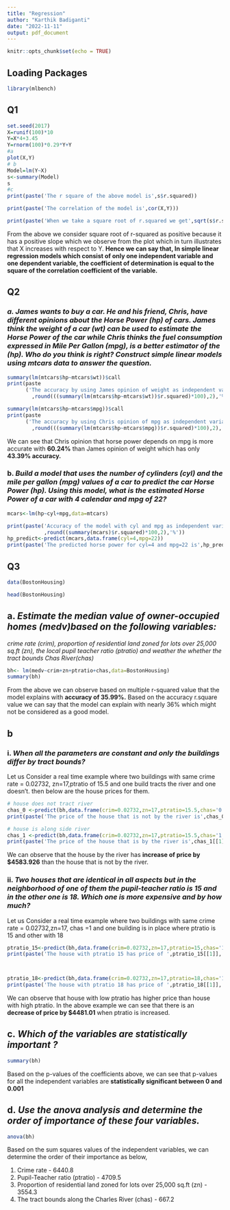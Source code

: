 ---
title: "Regression"
author: "Karthik Badiganti"
date: "2022-11-11"
output: pdf_document
---

```{r setup, include=FALSE}
knitr::opts_chunk$set(echo = TRUE)
```

## Loading Packages

```{r packages}
library(mlbench) 
```

## Q1

```{r q1}
set.seed(2017) 
X=runif(100)*10 
Y=X*4+3.45 
Y=rnorm(100)*0.29*Y+Y 
#a
plot(X,Y)
# b
Model=lm(Y~X)
s<-summary(Model)
s
#c
print(paste('The r square of the above model is',s$r.squared))

print(paste('The correlation of the model is',cor(X,Y)))

print(paste('When we take a square root of r.squared we get',sqrt(s$r.squared)))
```

From the above we consider square root of r-squared as positive because it has a positive slope which we observe from the plot which in turn illustrates that X increases with respect to Y. **Hence we can say that, In simple linear regression models which consist of only one independent variable and one dependent variable, the coefficient of determination is equal to the square of the correlation coefficient of the variable.**

## Q2

### *a. James wants to buy a car. He and his friend, Chris, have different opinions about the Horse Power (hp) of cars. James think the weight of a car (wt) can be used to estimate the Horse Power of the car while Chris thinks the fuel consumption expressed in Mile Per Gallon (mpg), is a better estimator of the (hp). Who do you think is right? Construct simple linear models using mtcars data to answer the question.*

```{r 2a}
summary(lm(mtcars$hp~mtcars$wt))$call
print(paste
      ('The accuracy by using James opinion of weight as independent variable is'
        ,round(((summary(lm(mtcars$hp~mtcars$wt))$r.squared)*100),2),'%'))

summary(lm(mtcars$hp~mtcars$mpg))$call
print(paste
      ('The accuracy by using Chris opinion of mpg as independent variable is'
        ,round(((summary(lm(mtcars$hp~mtcars$mpg))$r.squared)*100),2),'%'))
```

We can see that Chris opinion that horse power depends on mpg is more accurate with **60.24%** than James opinion of weight which has only **43.39% accuracy.**

### b. *Build a model that uses the number of cylinders (cyl) and the mile per gallon (mpg) values of a car to predict the car Horse Power (hp). Using this model, what is the estimated Horse Power of a car with 4 calendar and mpg of 22?*

```{r 2b}

mcars<-lm(hp~cyl+mpg,data=mtcars)

print(paste('Accuracy of the model with cyl and mpg as independent variables is'
            ,round((summary(mcars)$r.squared)*100,2),'%'))
hp_predict<-predict(mcars,data.frame(cyl=4,mpg=22))
print(paste('The predicted horse power for cyl=4 and mpg=22 is',hp_predict[[1]]))

```

## Q3

```{r Q3}

data(BostonHousing) 

head(BostonHousing)
```

## a. *Estimate the median value of owner-occupied homes (medv)based on the following variables:*

*crime rate (crim), proportion of residential land zoned for lots over 25,000 sq.ft (zn), the local pupil teacher ratio (ptratio) and weather the whether the tract bounds Chas River(chas)*

```{r a}
bh<- lm(medv~crim+zn+ptratio+chas,data=BostonHousing)
summary(bh)

```

From the above we can observe based on multiple r-squared value that the model explains with **accuracy of 35.99%.** Based on the accuracy r.square value we can say that the model can explain with nearly 36% which might not be considered as a good model.

## b

### i. *When all the parameters are constant and only the buildings differ by tract bounds?*

Let us Consider a real time example where two buildings with same crime rate = 0.02732, zn=17,ptratio of 15.5 and one build tracts the river and one doesn't. then below are the house prices for them.

```{r 3b1}
# house does not tract river
chas_0 <-predict(bh,data.frame(crim=0.02732,zn=17,ptratio=15.5,chas='0')) 
print(paste('The price of the house that is not by the river is',chas_0[[1]],'in 1000 dollars'))

# house is along side river
chas_1 <-predict(bh,data.frame(crim=0.02732,zn=17,ptratio=15.5,chas='1')) 
print(paste('The price of the house that is by the river is',chas_1[[1]],'in 1000 dollars'))

```

We can observe that the house by the river has **increase of price by \$4583.926** than the house that is not by the river.

### ii. *Two houses that are identical in all aspects but in the neighborhood of one of them the pupil-teacher ratio is 15 and in the other one is 18. Which one is more expensive and by how much?*

Let us Consider a real time example where two buildings with same crime rate = 0.02732,zn=17, chas =1 and one building is in place where ptratio is 15 and other with 18

```{r 3b2}

ptratio_15<-predict(bh,data.frame(crim=0.02732,zn=17,ptratio=15,chas='1')) 
print(paste('The house with ptratio 15 has price of ',ptratio_15[[1]],'in 1000 dollars'))



ptratio_18<-predict(bh,data.frame(crim=0.02732,zn=17,ptratio=18,chas='1')) 
print(paste('The house with ptratio 18 has price of ',ptratio_18[[1]],'in 1000 dollars'))
```

We can observe that house with low ptratio has higher price than house with high ptratio. In the above example we can see that there is an **decrease of price by \$4481.01** when ptratio is increased.

## c. *Which of the variables are statistically important ?*

```{r 3c}
summary(bh)
```

Based on the p-values of the coefficients above, we can see that p-values for all the independent variables are **statistically significant between 0 and 0.001**

## d. *Use the anova analysis and determine the order of importance of these four variables.*

```{r 3d}
anova(bh)
```

Based on the sum squares values of the independent variables, we can determine the order of their importance as below,

1.  Crime rate - 6440.8
2.  Pupil-Teacher ratio (ptratio) - 4709.5
3.  Proportion of residential land zoned for lots over 25,000 sq.ft (zn) - 3554.3
4.  The tract bounds along the Charles River (chas) - 667.2
